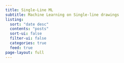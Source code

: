 ```yaml
---
title: Single-Line ML
subtitle: Machine Learning on Single-line drawings
listing:
  sort: "date desc"
  contents: "posts"
  sort-ui: false
  filter-ui: false
  categories: true
  feed: true
page-layout: full
---
```




<!-- 

https://quarto.org/docs/authoring/markdown-basics.html#divs-and-spans


<div style="display: flex; flex-direction: row;">
    <div style="margin-right:10px; margin-top: 4px;">
        <img src="./assets/00-sample-pages/art/sb48p072.jpg" style="image-rendering: pixelated; image-rendering: crisp-edges; width: 180px;">
        <br/>
        <p style="text-align: center; font-style:italic; color: #aaaaaa;">sb48p072.jpg</p>
    </div>
    <div style="margin-right:10px; margin-top: 4px;">
        <img src="./assets/00-sample-pages/art/sb67p077.jpg" style="image-rendering: pixelated; image-rendering: crisp-edges; width: 180px;">
        <br/>
        <p style="text-align: center; font-style:italic; color: #aaaaaa;">sb67p077.jpg</p>
    </div>
    <div style="margin-right:10px; margin-top: 4px;">
        <img src="./assets/00-sample-pages/art/sb67p004.jpg" style="image-rendering: pixelated; image-rendering: crisp-edges; width: 180px;">
        <br/>
        <p style="text-align: center; font-style:italic; color: #aaaaaa;">sb67p004.jpg</p>
    </div>
    <div style="margin-right:10px; margin-top: 4px;">
        <img src="./assets/00-sample-pages/art/sb38p073--gown2.jpg" style="image-rendering: pixelated; image-rendering: crisp-edges; width: 180px;">
        <br/>
        <p style="text-align: center; font-style:italic; color: #aaaaaa;">sb38p073--gown2.jpg</p>
    </div>    
</div>

-->